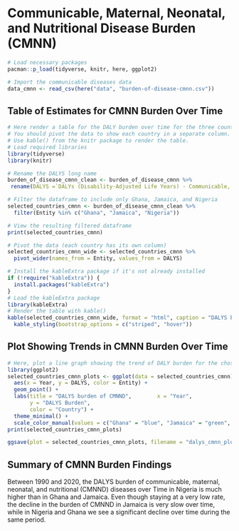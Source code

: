 # Communicable, Maternal, Neonatal, and Nutritional Disease Burden (CMNN)

```r
# Load necessary packages
pacman::p_load(tidyverse, knitr, here, ggplot2)

# Import the communicable diseases data
data_cmnn <- read_csv(here("data", "burden-of-disease-cmnn.csv"))
```

## Table of Estimates for CMNN Burden Over Time

```r
# Here render a table for the DALY burden over time for the three countries 
# You should pivot the data to show each country in a separate column.
# Use kable() from the knitr package to render the table.
# Load required libraries
library(tidyverse)
library(knitr)

# Rename the DALYS long name
burden_of_disease_cmnn_clean <- burden_of_disease_cmnn %>%
 rename(DALYS =`DALYs (Disability-Adjusted Life Years) - Communicable, maternal, neonatal, and nutritional diseases - Sex: Both - Age: Age-standardized (Rate)` )

# Filter the dataframe to include only Ghana, Jamaica, and Nigeria
selected_countries_cmnn <- burden_of_disease_cmnn_clean %>%
  filter(Entity %in% c("Ghana", "Jamaica", "Nigeria"))

# View the resulting filtered dataframe
print(selected_countries_cmnn)

# Pivot the data (each country has its own column)
selected_countries_cmnn_wide <- selected_countries_cmnn %>% 
  pivot_wider(names_from = Entity, values_from = DALYS)

# Install the kableExtra package if it's not already installed
if (!require("kableExtra")) {
  install.packages("kableExtra")
}
# Load the kableExtra package
library(kableExtra)
# Render the table with kable()
kable(selected_countries_cmnn_wide, format = "html", caption = "DALYS burden of communicable, maternal, neonatal, and nutritional diseases Over Time for Ghana,Jamaica and Nigeria") %>%
  kable_styling(bootstrap_options = c("striped", "hover"))

```

## Plot Showing Trends in CMNN Burden Over Time

```r
# Here, plot a line graph showing the trend of DALY burden for the chosen countries over time. You can use ggplot2 to create this plot. Each country's line should be a different color.
library(ggplot2)
selected_countries_cmnn_plots <- ggplot(data = selected_countries_cmnn) +
  aes(x = Year, y = DALYS, color = Entity) +
  geom_point() +
  labs(title = "DALYS burden of CMNND",        x = "Year", 
       y = "DALYS Burden",
       color = "Country") +
  theme_minimal() + 
  scale_color_manual(values = c("Ghana" = "blue", "Jamaica" = "green", "Nigeria" = "red")) 
print(selected_countries_cmnn_plots)
```


```r
ggsave(plot = selected_countries_cmnn_plots, filename = "dalys_cmnn_plot.png")

```

## Summary of CMNN Burden Findings
Between 1990 and 2020, the DALYS burden of communicable, maternal, neonatal, and nutritional (CMNND) diseases over Time in Nigeria is much higher than in Ghana and Jamaica. Even though staying at a very low rate, the decline in the burden of CMNND in Jamaica is very slow over time, while in Nigeria and Ghana we see a significant decline over time during the same period. 
